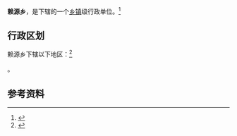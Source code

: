 {{中国乡级行政区|35/08/25/209/000}}

'''赖源乡'''，是{{PRC admin/fullname|35/08/25/209/000|3}}下辖的一个[[乡镇|乡镇]]级行政单位。<ref>{{PRC admin/ref sgc|{{PRC admin/parent|35/08/25/209/000}}}}</ref>

== 行政区划 ==

赖源乡下辖以下地区：<ref>{{PRC admin/ref sgc|35/08/25/209/000}}</ref>

{{PRC admin/children|35/08/25/209/000}}。

== 参考资料 ==

{{reflist}}

{{行政区划小作品}}
{{PRC admin/navcat|35/08/25/209/000}}